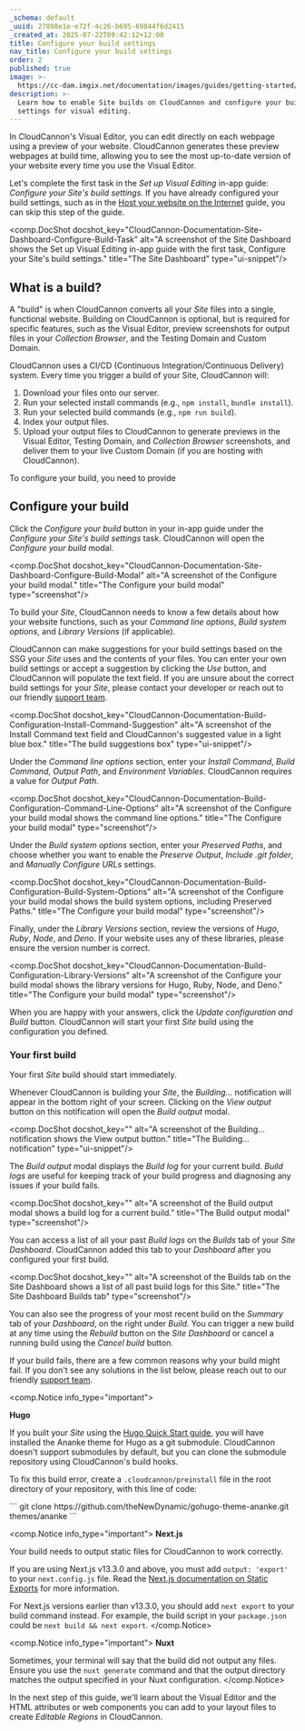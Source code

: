 ```yaml
---
_schema: default
_uuid: 27898e1e-e72f-4c26-b695-69844f6d2415
_created_at: 2025-07-22T09:42:12+12:00
title: Configure your build settings
nav_title: Configure your build settings
order: 2
published: true
image: >-
  https://cc-dam.imgix.net/documentation/images/guides/getting-started/guide-thumbnails/CloudCannon-Getting-Started-Thumbnail-Universal.png
description: >-
  Learn how to enable Site builds on CloudCannon and configure your build
  settings for visual editing.
---
```

In CloudCannon's Visual Editor, you can edit directly on each webpage using a preview of your website. CloudCannon generates these preview webpages at build time, allowing you to see the most up-to-date version of your website every time you use the Visual Editor.

Let's complete the first task in the *Set up Visual Editing* in-app guide: *Configure your Site's build settings*. If you have already configured your build settings, such as in the [Host your website on the Internet](/documentation/guides/host-your-website/) guide, you can skip this step of the guide.

<comp.DocShot docshot_key="CloudCannon-Documentation-Site-Dashboard-Configure-Build-Task" alt="A screenshot of the Site Dashboard shows the Set up Visual Editing in-app guide with the first task, Configure your Site's build settings." title="The Site Dashboard" type="ui-snippet"/>

## What is a build?

A "build" is when CloudCannon converts all your *Site* files into a single, functional website. Building on CloudCannon is optional, but is required for specific features, such as the Visual Editor, preview screenshots for output files in your *Collection Browser*, and the Testing Domain and Custom Domain.

CloudCannon uses a CI/CD (Continuous Integration/Continuous Delivery) system. Every time you trigger a build of your Site, CloudCannon will:

1. Download your files onto our server.
2. Run your selected install commands (e.g., `npm install`, `bundle install`).
3. Run your selected build commands (e.g., `npm run build`).
4. Index your output files.
5. Upload your output files to CloudCannon to generate previews in the Visual Editor, Testing Domain, and *Collection Browser* screenshots, and deliver them to your live Custom Domain (if you are hosting with CloudCannon).

To configure your build, you need to provide

## Configure your build

Click the *Configure your build* button in your in-app guide under the *Configure your Site's build settings* task. CloudCannon will open the *Configure your build* modal.

<comp.DocShot docshot_key="CloudCannon-Documentation-Site-Dashboard-Configure-Build-Modal" alt="A screenshot of the Configure your build modal." title="The Configure your build modal" type="screenshot"/>

To build your *Site*, CloudCannon needs to know a few details about how your website functions, such as your *Command line options*, *Build system options*, and *Library Versions* (if applicable).

CloudCannon can make suggestions for your build settings based on the SSG your *Site* uses and the contents of your files. You can enter your own build settings or accept a suggestion by clicking the *Use* button, and CloudCannon will populate the text field. If you are unsure about the correct build settings for your *Site*, please contact your developer or reach out to our friendly [support team](/support/).

<comp.DocShot docshot_key="CloudCannon-Documentation-Build-Configuration-Install-Command-Suggestion" alt="A screenshot of the Install Command text field and CloudCannon's suggested value in a light blue box." title="The build suggestions box" type="ui-snippet"/>

Under the *Command line options* section, enter your *Install Command*, *Build Command*, *Output Path*, and *Environment Variables*. CloudCannon requires a value for *Output Path*.

<comp.DocShot docshot_key="CloudCannon-Documentation-Build-Configuration-Command-Line-Options" alt="A screenshot of the Configure your build modal shows the command line options." title="The Configure your build modal" type="screenshot"/>

Under the *Build system options* section, enter your *Preserved Paths*, and choose whether you want to enable the *Preserve Output*, *Include .git folder*, and *Manually Configure URLs* settings.

<comp.DocShot docshot_key="CloudCannon-Documentation-Build-Configuration-Build-System-Options" alt="A screenshot of the Configure your build modal shows the build system options, including Preserved Paths." title="The Configure your build modal" type="screenshot"/>

Finally, under the *Library Versions* section, review the versions of *Hugo*, *Ruby*, *Node*, and *Deno*. If your website uses any of these libraries, please ensure the version number is correct.

<comp.DocShot docshot_key="CloudCannon-Documentation-Build-Configuration-Library-Versions" alt="A screenshot of the Configure your build modal shows the library versions for Hugo, Ruby, Node, and Deno." title="The Configure your build modal" type="screenshot"/>

When you are happy with your answers, click the *Update configuration and Build* button. CloudCannon will start your first *Site* build using the configuration you defined.

### Your first build

Your first *Site* build should start immediately.

Whenever CloudCannon is building your *Site*, the *Building...* notification will appear in the bottom right of your screen. Clicking on the *View output* button on this notification will open the *Build output* modal.

<comp.DocShot docshot_key="" alt="A screenshot of the Building... notification shows the View output button." title="The Building... notification" type="ui-snippet"/>

The *Build output* modal displays the *Build log* for your current build. *Build logs* are useful for keeping track of your build progress and diagnosing any issues if your build fails.

<comp.DocShot docshot_key="" alt="A screenshot of the Build output modal shows a build log for a current build." title="The Build output modal" type="screenshot"/>

You can access a list of all your past *Build logs* on the *Builds* tab of your *Site Dashboard*. CloudCannon added this tab to your *Dashboard* after you configured your first build.

<comp.DocShot docshot_key="" alt="A screenshot of the Builds tab on the Site Dashboard shows a list of all past build logs for this Site." title="The Site Dashboard Builds tab" type="screenshot"/>

You can also see the progress of your most recent build on the *Summary* tab of your *Dashboard*, on the right under *Build*. You can trigger a new build at any time using the *Rebuild* button on the *Site Dashboard* or cancel a running build using the *Cancel build* button.

If your build fails, there are a few common reasons why your build might fail. If you don't see any solutions in the list below, please reach out to our friendly [support team](/support/).

<comp.Notice info_type="important">
  <p><strong>Hugo</strong></p>
  <p>If you built your <em>Site</em> using the <a target="_blank" rel="noreferrer noopener" href="https://gohugo.io/getting-started/quick-start/">Hugo Quick Start guide</a>, you will have installed the Ananke theme for Hugo as a git submodule. CloudCannon doesn't support submodules by default, but you can clone the submodule repository using CloudCannon's build hooks.</p>
  <p>To fix this build error, create a <code>.cloudcannon/preinstall</code> file in the root directory of your repository, with this line of code:</p>
  <p>
  <comp.CodeBlock language="bash" source=".cloudcannon/preinstall">
    ```
    git clone https://github.com/theNewDynamic/gohugo-theme-ananke.git themes/ananke
    ```
    </comp.CodeBlock>
  </p>
</comp.Notice>

<comp.Notice info_type="important">
  **Next.js**

  Your build needs to output static files for CloudCannon to work correctly.

  If you are using Next.js v13.3.0 and above, you must add `output: 'export'` to your `next.config.js` file. Read the [Next.js documentation on Static Exports](https://nextjs.org/docs/app/building-your-application/deploying/static-exports) for more information.

  For Next.js versions earlier than v13.3.0, you should add `next export` to your build command instead. For example, the build script in your `package.json` could be `next build && next export`.
</comp.Notice>

<comp.Notice info_type="important">
  **Nuxt**

  Sometimes, your terminal will say that the build did not output any files. Ensure you use the `nuxt generate` command and that the output directory matches the output specified in your Nuxt configuration.
</comp.Notice>

In the next step of this guide, we'll learn about the Visual Editor and the HTML attributes or web components you can add to your layout files to create *Editable Regions* in CloudCannon.